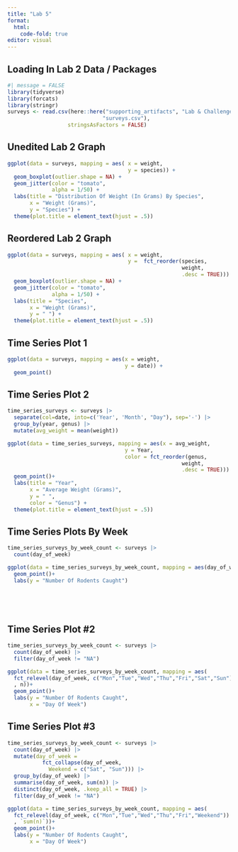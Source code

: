 ```yaml
---
title: "Lab 5"
format:
  html:
    code-fold: true
editor: visual
---
```


## Loading In Lab 2 Data / Packages

```r
#| message = FALSE
library(tidyverse)
library(forcats)
library(stringr)
surveys <- read.csv(here::here("supporting_artifacts", "Lab & Challenge 2", 
                              "surveys.csv"), 
                   stringsAsFactors = FALSE)

```

## Unedited Lab 2 Graph

```r
ggplot(data = surveys, mapping = aes( x = weight, 
                                      y = species)) + 
  geom_boxplot(outlier.shape = NA) +
  geom_jitter(color = "tomato", 
              alpha = 1/50) +
  labs(title = "Distribution Of Weight (In Grams) By Species", 
       x = "Weight (Grams)",
       y = "Species") +
  theme(plot.title = element_text(hjust = .5))
```

## Reordered Lab 2 Graph

```r
ggplot(data = surveys, mapping = aes( x = weight, 
                                      y =  fct_reorder(species, 
                                                       weight, 
                                                       .desc = TRUE))) + 
  geom_boxplot(outlier.shape = NA) +
  geom_jitter(color = "tomato", 
              alpha = 1/50) +
  labs(title = "Species", 
       x = "Weight (Grams)",
       y = " ") +
  theme(plot.title = element_text(hjust = .5))
```

## Time Series Plot 1

```r
ggplot(data = surveys, mapping = aes(x = weight, 
                                     y = date)) +
  geom_point()
```

## Time Series Plot 2

```r
time_series_surveys <- surveys |> 
  separate(col=date, into=c('Year', 'Month', "Day"), sep='-') |> 
  group_by(year, genus) |> 
  mutate(avg_weight = mean(weight))

ggplot(data = time_series_surveys, mapping = aes(x = avg_weight, 
                                     y = Year,
                                     color = fct_reorder(genus, 
                                                       weight, 
                                                       .desc = TRUE))) +
  geom_point()+
  labs(title = "Year", 
       x = "Average Weight (Grams)",
       y = " ",
       color = "Genus") +
  theme(plot.title = element_text(hjust = .5))
```

## Time Series Plots By Week

```r
time_series_surveys_by_week_count <- surveys |> 
  count(day_of_week)

ggplot(data = time_series_surveys_by_week_count, mapping = aes(day_of_week, n))+
  geom_point()+
  labs(y = "Number Of Rodents Caught")
  
  
  
  
```

## Time Series Plot #2

```r
time_series_surveys_by_week_count <- surveys |> 
  count(day_of_week) |> 
  filter(day_of_week != "NA")

ggplot(data = time_series_surveys_by_week_count, mapping = aes(
  fct_relevel(day_of_week, c("Mon","Tue","Wed","Thu","Fri","Sat","Sun"))
  , n))+
  geom_point()+
  labs(y = "Number Of Rodents Caught",
       x = "Day Of Week")
```

## Time Series Plot #3

```r

time_series_surveys_by_week_count <- surveys |> 
  count(day_of_week) |> 
  mutate(day_of_week = 
           fct_collapse(day_of_week, 
             Weekend = c("Sat", "Sun"))) |>
  group_by(day_of_week) |> 
  summarise(day_of_week, sum(n)) |> 
  distinct(day_of_week, .keep_all = TRUE) |> 
  filter(day_of_week != "NA")

ggplot(data = time_series_surveys_by_week_count, mapping = aes(
  fct_relevel(day_of_week, c("Mon","Tue","Wed","Thu","Fri","Weekend"))
  , `sum(n)`))+
  geom_point()+
  labs(y = "Number Of Rodents Caught",
       x = "Day Of Week")
```
